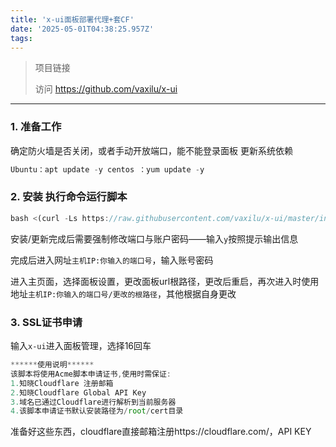 ```yaml
---
title: 'x-ui面板部署代理+套CF'
date: '2025-05-01T04:38:25.957Z'
tags:
---
```

> 项目链接
>
> 访问 https://github.com/vaxilu/x-ui

---
### 1. 准备工作
确定防火墙是否关闭，或者手动开放端口，能不能登录面板 更新系统依赖

```jsx
Ubuntu：apt update -y centos ：yum update -y
```

### 2. 安装 执行命令运行脚本
```jsx
bash <(curl -Ls https://raw.githubusercontent.com/vaxilu/x-ui/master/install.sh)
```

安装/更新完成后需要强制修改端口与账户密码——输入`y`按照提示输出信息

完成后进入网址`主机IP:你输入的端口号`，输入账号密码

进入主页面，选择面板设置，更改面板url根路径，更改后重启，再次进入时使用地址`主机IP:你输入的端口号/更改的根路径`，其他根据自身更改

### 3. SSL证书申请

输入`x-ui`进入面板管理，选择16回车

```jsx
******使用说明******
该脚本将使用Acme脚本申请证书,使用时需保证:
1.知晓Cloudflare 注册邮箱
2.知晓Cloudflare Global API Key
3.域名已通过Cloudflare进行解析到当前服务器
4.该脚本申请证书默认安装路径为/root/cert目录
```

准备好这些东西，cloudflare直接邮箱注册https://cloudflare.com/，API KEY
